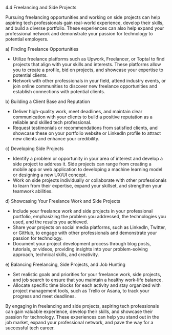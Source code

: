 4.4 Freelancing and Side Projects

Pursuing freelancing opportunities and working on side projects can help aspiring tech professionals gain real-world experience, develop their skills, and build a diverse portfolio. These experiences can also help expand your professional network and demonstrate your passion for technology to potential employers.

a) Finding Freelance Opportunities

- Utilize freelance platforms such as Upwork, Freelancer, or Toptal to find projects that align with your skills and interests. These platforms allow you to create a profile, bid on projects, and showcase your expertise to potential clients.
- Network with other professionals in your field, attend industry events, or join online communities to discover new freelance opportunities and establish connections with potential clients.

b) Building a Client Base and Reputation

- Deliver high-quality work, meet deadlines, and maintain clear communication with your clients to build a positive reputation as a reliable and skilled tech professional.
- Request testimonials or recommendations from satisfied clients, and showcase these on your portfolio website or LinkedIn profile to attract new clients and enhance your credibility.

c) Developing Side Projects

- Identify a problem or opportunity in your area of interest and develop a side project to address it. Side projects can range from creating a mobile app or web application to developing a machine learning model or designing a new UX/UI concept.
- Work on side projects individually or collaborate with other professionals to learn from their expertise, expand your skillset, and strengthen your teamwork abilities.

d) Showcasing Your Freelance Work and Side Projects

- Include your freelance work and side projects in your professional portfolio, emphasizing the problem you addressed, the technologies you used, and the results you achieved.
- Share your projects on social media platforms, such as LinkedIn, Twitter, or GitHub, to engage with other professionals and demonstrate your passion for technology.
- Document your project development process through blog posts, tutorials, or videos, providing insights into your problem-solving approach, technical skills, and creativity.

e) Balancing Freelancing, Side Projects, and Job Hunting

- Set realistic goals and priorities for your freelance work, side projects, and job search to ensure that you maintain a healthy work-life balance.
- Allocate specific time blocks for each activity and stay organized with project management tools, such as Trello or Asana, to track your progress and meet deadlines.

By engaging in freelancing and side projects, aspiring tech professionals can gain valuable experience, develop their skills, and showcase their passion for technology. These experiences can help you stand out in the job market, expand your professional network, and pave the way for a successful tech career.
